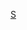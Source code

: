 {{football squad|teamname=斯佩齐亚足球俱乐部|title=-{zh-hans:斯佩齐亚;zh-hk:史柏斯亞;zh-tw:斯佩齊亞;}-|bgcolor=white|textcolor=black|bordercolor=black
|name=斯佩齐亚球员名单
|list=<div>

{{football squad2 player|no= 1|name=[[傑倫·佐伊特|-{zh-hans:佐伊特;zh-tw:佐伊特;zh-hk:蘇治;}-]]}}
{{football squad2 player|no= 3|name={{le|胡安·曼努埃尔·拉莫斯|Juan Manuel Ramos|拉莫斯}}}}
{{football squad2 player|no= 4|name={{le|詹纳罗·阿坎波拉|Gennaro Acampora|-{zh-hans:阿坎波拉;zh-hk:艾甘波拿;zh-tw:阿坎波拉;}-}}}}
{{football squad2 player|no= 7|name=[[雅科波·萨拉|-{zh-hans:萨拉;zh-hk:沙拉;zh-tw:薩拉;}-]]}}
{{football squad2 player|no= 8|name={{le|马泰奥·里奇 (1994年5月生足球运动员)|Matteo Ricci (footballer, born May 1994)|-{zh-hans:里奇;zh-hk:列斯;zh-tw:里奇;}-}}}}
{{football squad2 player|no= 9|name=[[安德雷·加拉比诺夫|-{zh-hans:加拉比诺夫;zh-hk:加拉賓洛夫;zh-tw:加拉比諾夫;}-]]}}
{{football squad2 player|no=11|name={{le|埃马纽埃尔·吉亚西|Emmanuel Gyasi|-{zh-hans:吉亚西;zh-hk:格耶斯;zh-tw:吉亞西;}-}}}}
{{football squad2 player|no=12|name={{le|蒂塔斯·克拉皮卡斯|Titas Krapikas|-{zh-hans:克拉皮卡斯;zh-hk:卡比加斯;zh-tw:克拉皮卡斯;}-}}}}
{{football squad2 player|no=13|name={{le|埃利奥·卡普拉多西|Elio Capradossi|-{zh-hans:卡普拉多西;zh-hk:卡柏度斯;zh-tw:卡普拉多西;}-}}}}
{{football squad2 player|no=14|name=[[费德里科·马蒂耶洛|-{zh-hans:马蒂耶洛;zh-hk:馬泰路;zh-tw:馬蒂耶洛;}-]]}}
{{football squad2 player|no=17|name={{le|迭戈·法里亚斯|Diego Farias|法里亚斯}}}}
{{football squad2 player|no=18|name={{le|姆巴拉·恩佐拉|M'Bala Nzola|恩佐拉}}}}
{{football squad2 player|no=19|name=[[克勞迪奥·特澤|-{zh-hans:特尔奇;zh-hk:泰列斯;zh-tw:特澤;}-]] [[File:Captain sports.svg|15px]]}}
{{football squad2 player|no=20|name={{le|西蒙尼·巴斯托尼|Simone Bastoni|-{zh-hans:巴斯托尼;zh-hant:巴斯東尼;}-}}}}
{{football squad2 player|no=21|name={{le|萨尔瓦·费雷尔|Salva Ferrer|费雷尔}}}}
{{football squad2 player|no=22|name={{le|尤利安·夏博特|Julian Chabot|夏博特}}}}
{{football squad2 player|no=24|name={{le|纳胡埃尔·埃斯特维斯|Nahuel Estévez|埃斯特维斯}}}}
{{football squad2 player|no=25|name={{le|朱利奥·马吉奥雷|Giulio Maggiore|马吉奥雷}}}}
{{football squad2 player|no=26|name={{le|托马索·珀贝加|Tommaso Pobega|珀贝加}}}}
{{football squad2 player|no=28|name=[[马丁·埃尔里奇|埃尔里奇]]}}
{{football squad2 player|no=31|name=[[丹尼尔·维尔德|-{zh-hans:维尔德;zh-hk:華迪;zh-tw:維爾德;}-]]}}
{{football squad2 player|no=34|name={{le|阿尔迪安·伊斯麦利|Ardian Ismajli|伊斯麦利}}}}
{{football squad2 player|no=39|name={{le|克里斯蒂安·德尔奥尔科|Cristian Dell'Orco|德尔奥尔科}}}}
{{football squad2 player|no=69|name={{le|卢卡·维纳利|Luca Vignali|维纳利}}}}
{{football squad2 player|no=77|name={{le|拉斐尔 (1982年生足球运动员)|Rafael (footballer, born 1982)|拉斐尔}}}}
{{football squad2 player|no=80|name={{le|凯文·阿古德洛|Kevin Agudelo|阿古德洛}}}}
{{football squad2 player|no=88|name=[[里奥·塞纳|-{zh-hans:塞纳;zh-hk:辛拿;zh-tw:塞納;}-]]}}
{{football squad2 player|no=91|name={{le|罗伯托·皮科利|Roberto Piccoli|皮科利}}}}
{{football squad2 player|no=94|name=[[伊万·普罗维德尔|-{zh-hans:普罗维德尔;zh-hk:普維迪爾;zh-tw:普羅維德爾;}-]]}}
{{football squad2 player|no=-|name={{le|凱文·阿米安|Kelvin Amian|阿米安}}}}
{{football squad manager|title=主教练|name=[[蒂亞戈·莫塔|-{zh-hans:莫塔;zh-hk:莫達;zh-tw:莫塔;}-]]}}
</div>}}
<noinclude>
[[Category:意大利足球俱乐部名单模板|S]]
</noinclude>